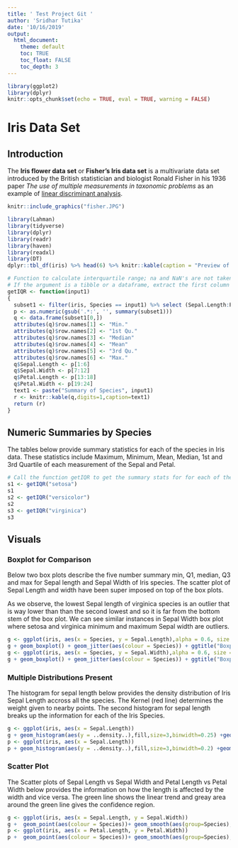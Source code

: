 ```yaml
---
title: ' Test Project Git '
author: 'Sridhar Tutika'
date: '10/16/2019'
output:  
  html_document:  
    theme: default
    toc: TRUE
    toc_float: FALSE  
    toc_depth: 3  
---
```

```r
library(ggplot2)
library(dplyr)
knitr::opts_chunk$set(echo = TRUE, eval = TRUE, warning = FALSE)  
```
# Iris Data Set
## Introduction
The **Iris flower data set** or **Fisher's Iris data set** is a multivariate data set introduced by the British statistician and biologist Ronald Fisher in his 1936 paper _The use of multiple measurements in taxonomic problems_ as an example of [linear discriminant analysis]( http://wikipedia.org/wiki/Linear_discriminant_analysis).

```r
knitr::include_graphics("fisher.JPG")
```
```r
library(Lahman)
library(tidyverse)
library(dplyr)
library(readr)
library(haven)
library(readxl)
library(DT)
dplyr::tbl_df(iris) %>% head(6) %>% knitr::kable(caption = "Preview of Iris Data")
```

```r
# Function to calculate interquartile range; na and NaN's are not taken into consideration
# If the argument is a tibble or a dataframe, extract the first column and pass else use the input as is
getIQR <- function(input1)
{
  subset1 <- filter(iris, Species == input1) %>% select (Sepal.Length:Petal.Width)
  p <- as.numeric(gsub('.*:', '', summary(subset1)))
  q <- data.frame(subset1[0,])
  attributes(q)$row.names[1] <- "Min."
  attributes(q)$row.names[2] <- "1st Qu."
  attributes(q)$row.names[3] <- "Median"
  attributes(q)$row.names[4] <- "Mean"
  attributes(q)$row.names[5] <- "3rd Qu."
  attributes(q)$row.names[6] <- "Max."
  q$Sepal.Length <- p[1:6]
  q$Sepal.Width <- p[7:12]
  q$Petal.Length <- p[13:18]
  q$Petal.Width <- p[19:24]
  text1 <- paste("Summary of Species", input1)
  r <- knitr::kable(q,digits=1,caption=text1)
  return (r)
}
```
## Numeric Summaries by Species
The tables below provide summary statistics for each of the species in Iris data. These statistics include
Maximum, Minimum, Mean, Median, 1st and 3rd Quartile of each measurement of the Sepal and Petal.

```r
# Call the function getIQR to get the summary stats for for each of the species
s1 <- getIQR("setosa")
s1
s2 <- getIQR("versicolor")
s2
s3 <- getIQR("virginica")
s3
```

## Visuals
### Boxplot for Comparison

Below two box plots describe the five number summary min, Q1, median, Q3 and max for Sepal length and Sepal Width of Iris species. The scatter plot of Sepal Length and width have been super imposed on top of the box plots.

As we observe, the lowest Sepal length of virginica species is an outlier that is way lower than than the second lowest and so it is far from the bottom stem of the box plot. We can see similar instances in Sepal Width box plot where setosa and virginica  minimum and maximum Sepal width are outliers.

```r
g <- ggplot(iris, aes(x = Species, y = Sepal.Length),alpha = 0.6, size = 0.8, position = "jitter")
g + geom_boxplot() + geom_jitter(aes(colour = Species)) + ggtitle("Boxplot for Sepal Length")
g <- ggplot(iris, aes(x = Species, y = Sepal.Width),alpha = 0.6, size = 0.8, position = "jitter")
g + geom_boxplot() + geom_jitter(aes(colour = Species)) + ggtitle("Boxplot for Sepal Width")
```

### Multiple Distributions Present

The histogram for sepal length below provides the density distribution of Iris Sepal Length accross all the species. The Kernel (red line) determines the weight given to nearby points. The second histogram for sepal length breaks up the information for each of the Iris Species.

```r
g <- ggplot(iris, aes(x = Sepal.Length)) 
g + geom_histogram(aes(y = ..density..),fill,size=3,binwidth=0.25) +geom_density(adjust = 0.4, alpha = 0.5,size=3,color="red",position = "stack") + ggtitle("Histogram for Sepal Length")
p <- ggplot(iris, aes(x = Sepal.Length)) 
p + geom_histogram(aes(y = ..density..),fill,size=3,binwidth=0.2) +geom_density(alpha = 0.5,size=2,color="red",position = "stack")+facet_wrap(iris$Species) + ggtitle("Histogram for Sepal Length")
```

### Scatter Plot

The Scatter plots of Sepal Length vs Sepal Width and Petal Length vs Petal Width below provides the information on how the length is affected by the width and vice versa. The green line shows the linear trend and greay area around the green line gives the confidence region.

```r
g <- ggplot(iris, aes(x = Sepal.Length, y = Sepal.Width)) 
g +  geom_point(aes(colour = Species))+ geom_smooth(aes(group=Species),method = lm, col = "Green") + ggtitle("Sepal Length vs Sepal Width")
p <- ggplot(iris, aes(x = Petal.Length, y = Petal.Width)) 
p +  geom_point(aes(colour = Species))+ geom_smooth(aes(group=Species),method = lm, col = "Green") + ggtitle("Petal Length vs Petal Width")
```
